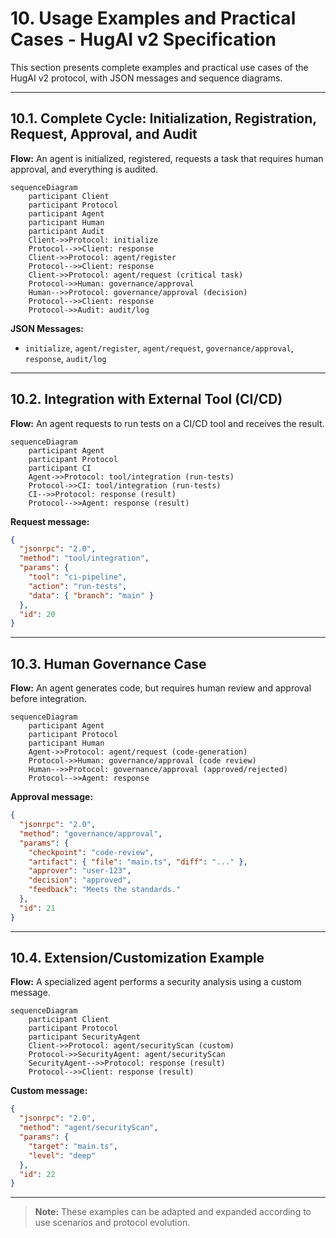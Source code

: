 # 10. Usage Examples and Practical Cases - HugAI v2 Specification

This section presents complete examples and practical use cases of the HugAI v2 protocol, with JSON messages and sequence diagrams.

---

## 10.1. Complete Cycle: Initialization, Registration, Request, Approval, and Audit

**Flow:** An agent is initialized, registered, requests a task that requires human approval, and everything is audited.

```mermaid
sequenceDiagram
    participant Client
    participant Protocol
    participant Agent
    participant Human
    participant Audit
    Client->>Protocol: initialize
    Protocol-->>Client: response
    Client->>Protocol: agent/register
    Protocol-->>Client: response
    Client->>Protocol: agent/request (critical task)
    Protocol->>Human: governance/approval
    Human-->>Protocol: governance/approval (decision)
    Protocol-->>Client: response
    Protocol->>Audit: audit/log
```

**JSON Messages:**
- `initialize`, `agent/register`, `agent/request`, `governance/approval`, `response`, `audit/log`

---

## 10.2. Integration with External Tool (CI/CD)

**Flow:** An agent requests to run tests on a CI/CD tool and receives the result.

```mermaid
sequenceDiagram
    participant Agent
    participant Protocol
    participant CI
    Agent->>Protocol: tool/integration (run-tests)
    Protocol->>CI: tool/integration (run-tests)
    CI-->>Protocol: response (result)
    Protocol-->>Agent: response (result)
```

**Request message:**
```json
{
  "jsonrpc": "2.0",
  "method": "tool/integration",
  "params": {
    "tool": "ci-pipeline",
    "action": "run-tests",
    "data": { "branch": "main" }
  },
  "id": 20
}
```

---

## 10.3. Human Governance Case

**Flow:** An agent generates code, but requires human review and approval before integration.

```mermaid
sequenceDiagram
    participant Agent
    participant Protocol
    participant Human
    Agent->>Protocol: agent/request (code-generation)
    Protocol->>Human: governance/approval (code review)
    Human-->>Protocol: governance/approval (approved/rejected)
    Protocol-->>Agent: response
```

**Approval message:**
```json
{
  "jsonrpc": "2.0",
  "method": "governance/approval",
  "params": {
    "checkpoint": "code-review",
    "artifact": { "file": "main.ts", "diff": "..." },
    "approver": "user-123",
    "decision": "approved",
    "feedback": "Meets the standards."
  },
  "id": 21
}
```

---

## 10.4. Extension/Customization Example

**Flow:** A specialized agent performs a security analysis using a custom message.

```mermaid
sequenceDiagram
    participant Client
    participant Protocol
    participant SecurityAgent
    Client->>Protocol: agent/securityScan (custom)
    Protocol->>SecurityAgent: agent/securityScan
    SecurityAgent-->>Protocol: response (result)
    Protocol-->>Client: response (result)
```

**Custom message:**
```json
{
  "jsonrpc": "2.0",
  "method": "agent/securityScan",
  "params": {
    "target": "main.ts",
    "level": "deep"
  },
  "id": 22
}
```

---

> **Note:** These examples can be adapted and expanded according to use scenarios and protocol evolution.